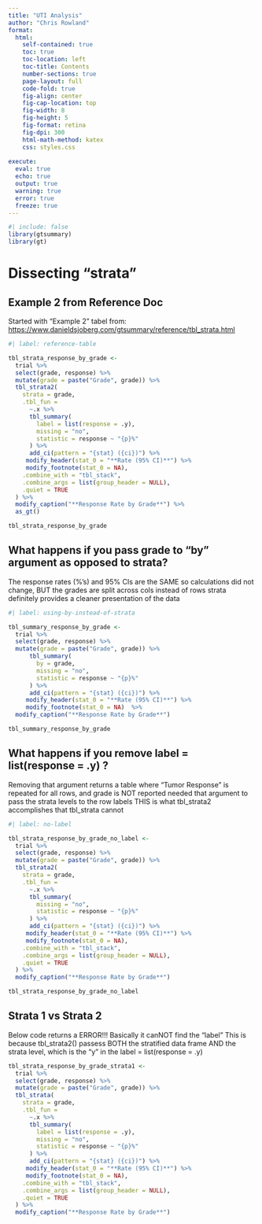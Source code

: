 ```yaml
---
title: "UTI Analysis"
author: "Chris Rowland"
format:
  html:
    self-contained: true
    toc: true
    toc-location: left
    toc-title: Contents
    number-sections: true
    page-layout: full
    code-fold: true
    fig-align: center
    fig-cap-location: top
    fig-width: 8
    fig-height: 5
    fig-format: retina
    fig-dpi: 300
    html-math-method: katex
    css: styles.css
    
execute:
  eval: true
  echo: true
  output: true
  warning: true
  error: true
  freeze: true
---
```


```r
#| include: false
library(gtsummary)
library(gt)
```

# Dissecting "strata"

## Example 2 from Reference Doc
Started with "Example 2" tabel from:
[https://www.danieldsjoberg.com/gtsummary/reference/tbl_strata.html](https://www.danieldsjoberg.com/gtsummary/reference/tbl_strata.html)

```r
#| label: reference-table

tbl_strata_response_by_grade <-
  trial %>%
  select(grade, response) %>%
  mutate(grade = paste("Grade", grade)) %>%
  tbl_strata2(
    strata = grade,
    .tbl_fun =
      ~.x %>%
      tbl_summary(
        label = list(response = .y),
        missing = "no",
        statistic = response ~ "{p}%"
      ) %>%
      add_ci(pattern = "{stat} ({ci})") %>%
     modify_header(stat_0 = "**Rate (95% CI)**") %>%
     modify_footnote(stat_0 = NA),
    .combine_with = "tbl_stack",
    .combine_args = list(group_header = NULL),
    .quiet = TRUE
  ) %>%
  modify_caption("**Response Rate by Grade**") %>%
  as_gt()

tbl_strata_response_by_grade
```

## What happens if you pass grade to "by" argument as opposed to strata?

The response rates (%'s) and 95% CIs are the SAME so calculations did not change, BUT the grades are split across cols instead of rows strata definitely provides a cleaner presentation of the data

```r
#| label: using-by-instead-of-strata

tbl_summary_response_by_grade <-
  trial %>%
  select(grade, response) %>%
  mutate(grade = paste("Grade", grade)) %>%
      tbl_summary(
        by = grade,
        missing = "no",
        statistic = response ~ "{p}%"
      ) %>%
      add_ci(pattern = "{stat} ({ci})") %>%
     modify_header(stat_0 = "**Rate (95% CI)**") %>%
     modify_footnote(stat_0 = NA)  %>%
  modify_caption("**Response Rate by Grade**")

tbl_summary_response_by_grade
```

## What happens if you remove label = list(response = .y) ?
Removing that argument returns a table where "Tumor Response" is repeated for all rows, and grade is NOT reported needed that argument to pass the strata levels to the row labels THIS is what tbl_strata2 accomplishes that tbl_strata cannot
```r
#| label: no-label

tbl_strata_response_by_grade_no_label <-
  trial %>%
  select(grade, response) %>%
  mutate(grade = paste("Grade", grade)) %>%
  tbl_strata2(
    strata = grade,
    .tbl_fun =
      ~.x %>%
      tbl_summary(
        missing = "no",
        statistic = response ~ "{p}%"
      ) %>%
      add_ci(pattern = "{stat} ({ci})") %>%
     modify_header(stat_0 = "**Rate (95% CI)**") %>%
     modify_footnote(stat_0 = NA),
    .combine_with = "tbl_stack",
    .combine_args = list(group_header = NULL),
    .quiet = TRUE
  ) %>%
  modify_caption("**Response Rate by Grade**")

tbl_strata_response_by_grade_no_label
```

## Strata 1 vs Strata 2
Below code returns a ERROR!!!
Basically it canNOT find the "label"
This is because tbl_strata2() passess BOTH the stratified data frame
AND the strata level, which is the "y" in the label = list(response = .y)

```r
tbl_strata_response_by_grade_strata1 <-
  trial %>%
  select(grade, response) %>%
  mutate(grade = paste("Grade", grade)) %>%
  tbl_strata(
    strata = grade,
    .tbl_fun =
      ~.x %>%
      tbl_summary(
        label = list(response = .y),
        missing = "no",
        statistic = response ~ "{p}%"
      ) %>%
      add_ci(pattern = "{stat} ({ci})") %>%
     modify_header(stat_0 = "**Rate (95% CI)**") %>%
     modify_footnote(stat_0 = NA),
    .combine_with = "tbl_stack",
    .combine_args = list(group_header = NULL),
    .quiet = TRUE
  ) %>%
  modify_caption("**Response Rate by Grade**")
```